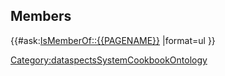 <includeonly>{{METADATA|Keywords={{{HasKeyword|}}}|HasEntityTitle={{{HasEntityTitle}}}|HasEntityBlurb={{{HasEntityBlurb|}}}|HasEntityType=Team}}
== Members ==

{{#ask:[[IsMemberOf::{{PAGENAME}}]]
|format=ul
}}
</includeonly>

<noinclude>[[Category:dataspectsSystemCookbookOntology]]</noinclude>
